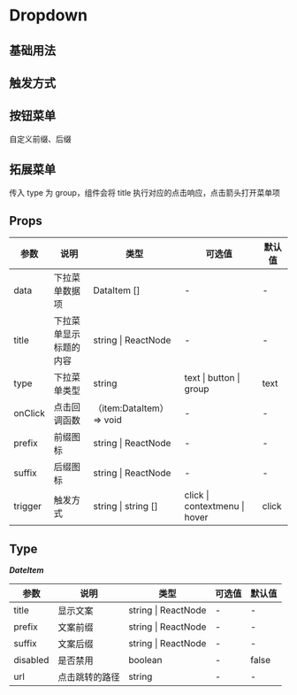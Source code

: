 # Dropdown

## 基础用法


<DemoBase />

## 触发方式


<DemoTrigger />

## 按钮菜单

自定义前缀、后缀


<DemoButton />

## 拓展菜单

传入 type 为 group，组件会将 title 执行对应的点击响应，点击箭头打开菜单项


<DemoExtend />

## Props

| 参数    | 说明                   | 类型                     | 可选值                        | 默认值 |
| ------- | ---------------------- | ------------------------ | ----------------------------- | ------ |
| data    | 下拉菜单数据项         | DataItem []              | -                             | -      |
| title   | 下拉菜单显示标题的内容 | string \| ReactNode      | -                             | -      |
| type    | 下拉菜单类型           | string                   | text \| button \| group       | text   |
| onClick | 点击回调函数           | （item:DataItem）=> void | -                             | -      |
| prefix  | 前缀图标               | string \| ReactNode      | -                             | -      |
| suffix  | 后缀图标               | string \| ReactNode      | -                             | -      |
| trigger | 触发方式               | string \| string []      | click \| contextmenu \| hover | click  |

## Type

**_DateItem_**

| 参数     | 说明           | 类型                | 可选值 | 默认值 |
| -------- | -------------- | ------------------- | ------ | ------ |
| title    | 显示文案       | string \| ReactNode | -      | -      |
| prefix   | 文案前缀       | string \| ReactNode | -      | -      |
| suffix   | 文案后缀       | string \| ReactNode | -      | -      |
| disabled | 是否禁用       | boolean             | -      | false  |
| url      | 点击跳转的路径 | string              | -      | -      |
